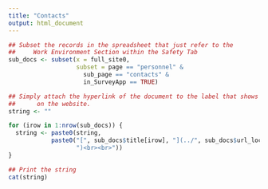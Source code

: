 ```yaml
---
title: "Contacts"
output: html_document
---
```


```r

## Subset the records in the spreadsheet that just refer to the 
##     Work Environment Section within the Safety Tab
sub_docs <- subset(x = full_site0, 
                   subset = page == "personnel" & 
                     sub_page == "contacts" & 
                     in_SurveyApp == TRUE)

## Simply attach the hyperlink of the document to the label that shows up
##      on the website. 
string <- ""

for (irow in 1:nrow(sub_docs)) {
  string <- paste0(string,
            paste0("[", sub_docs$title[irow], "](../", sub_docs$url_loc[irow], 
                   ")<br><br>"))
}

## Print the string
cat(string)
```